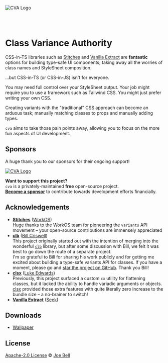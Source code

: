 
![CVA Logo](/assets/img/wallpaper-hd.jpg)

<br />
<br />

# Class Variance Authority

CSS-in-TS libraries such as [Stitches](https://stitches.dev/docs/variants) and [Vanilla Extract](https://vanilla-extract.style/documentation/api/style-variants/) are **fantastic** options for building type-safe UI components; taking away all the worries of class names and StyleSheet composition.

…but CSS-in-TS (or CSS-in-JS) isn't for everyone.

You may need full control over your StyleSheet output. Your job might require you to use a framework such as Tailwind CSS. You might just prefer writing your own CSS.

Creating variants with the "traditional" CSS approach can become an arduous task; manually matching classes to props and manually adding types.

`cva` aims to take those pain points away, allowing you to focus on the more fun aspects of UI development.

## Sponsors

A huge thank you to our sponsors for their ongoing support!

<div class="sponsors">

[![CVA Logo](/assets/sponsors/thinkmill-logo-brand-whitespace.svg)](https://www.thinkmill.com.au/?utm_source=joebell)

</div>

<Callout type="info">

**Want to support this project?**  
`cva` is a privately-maintained **free** open-source project.  
[**Become a sponsor**](https://joebell.co.uk/sponsors) to contribute towards development efforts financially.

</Callout>

## Acknowledgements

- [**Stitches**](https://stitches.dev/) ([WorkOS](https://workos.com))  
  Huge thanks to the WorkOS team for pioneering the `variants` API movement – your open-source contributions are immensely appreciated
- [**clb**](https://github.com/crswll/clb) ([Bill Criswell](https://github.com/crswll))  
  This project originally started out with the intention of merging into the wonderful [`clb`](https://github.com/crswll/clb) library, but after some discussion with Bill, we felt it was best to go down the route of a separate project.  
  I'm so grateful to Bill for sharing his work publicly and for getting me excited about building a type-safe variants API for classes. If you have a moment, please go and [star the project on GitHub](https://github.com/crswll/clb). Thank you Bill!
- [**clsx**](https://github.com/lukeed/clsx) ([Luke Edwards](https://github.com/lukeed))  
  Previously, this project surfaced a custom `cx` utility for flattening classes, but it lacked the ability to handle variadic arguments or objects. [clsx](https://github.com/lukeed/clsx) provided those extra features with quite literally zero increase to the bundle size – a no-brainer to switch!
- [**Vanilla Extract**](http://vanilla-extract.style) ([Seek](https://github.com/seek-oss))

## Downloads

- [Wallpaper](/assets/img/wallpaper-4k.png)

## License

[Apache-2.0 License](https://github.com/joe-bell/cva/blob/main/LICENSE) © [Joe Bell](https://twitter.com/joebell_)
